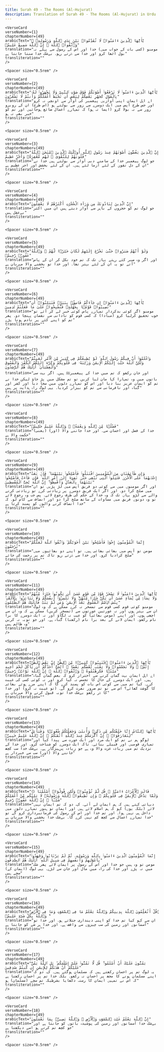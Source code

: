 ```yaml
---
title: Surah 49 - The Rooms (Al-Hujurat)  
description: Translation of Surah 49 - The Rooms (Al-Hujurat) in Urdu
---
```







    <VerseCard 
    verseNumber={1}
    chapterNumber={49}
    arabicText="يَٰٓأَيُّهَا ٱلَّذِينَ ءَامَنُوا۟ لَا تُقَدِّمُوا۟ بَيْنَ يَدَىِ ٱللَّهِ وَرَسُولِهِۦ ۖ وَٱتَّقُوا۟ ٱللَّهَ ۚ إِنَّ ٱللَّهَ سَمِيعٌ عَلِيمٌۭ"
    translation="مومنو (کسی بات کے جواب میں) خدا اور اس کے رسول سے پہلے نہ بول اٹھا کرو اور خدا سے ڈرتے رہو۔ بےشک خدا سنتا جانتا ہے"
    transliteration=""
    />

    <Spacer size="0.5rem" />
                
    <VerseCard 
    verseNumber={2}
    chapterNumber={49}
    arabicText="يَٰٓأَيُّهَا ٱلَّذِينَ ءَامَنُوا۟ لَا تَرْفَعُوٓا۟ أَصْوَٰتَكُمْ فَوْقَ صَوْتِ ٱلنَّبِىِّ وَلَا تَجْهَرُوا۟ لَهُۥ بِٱلْقَوْلِ كَجَهْرِ بَعْضِكُمْ لِبَعْضٍ أَن تَحْبَطَ أَعْمَٰلُكُمْ وَأَنتُمْ لَا تَشْعُرُونَ"
    translation="اے اہل ایمان اپنی آوازیں پیغمبر کی آواز سے اونچی نہ کرو اور جس طرح آپس میں ایک دوسرے سے زور سے بولتے ہو (اس طرح) ان کے روبرو زور سے نہ بولا کرو (ایسا نہ ہو) کہ تمہارے اعمال ضائع ہوجائیں اور تم کو خبر بھی نہ ہو"
    transliteration=""
    />

    <Spacer size="0.5rem" />
                
    <VerseCard 
    verseNumber={3}
    chapterNumber={49}
    arabicText="إِنَّ ٱلَّذِينَ يَغُضُّونَ أَصْوَٰتَهُمْ عِندَ رَسُولِ ٱللَّهِ أُو۟لَٰٓئِكَ ٱلَّذِينَ ٱمْتَحَنَ ٱللَّهُ قُلُوبَهُمْ لِلتَّقْوَىٰ ۚ لَهُم مَّغْفِرَةٌۭ وَأَجْرٌ عَظِيمٌ"
    translation="جو لوگ پیغمبر خدا کے سامنے دبی آواز سے بولتے ہیں خدا نے ان کے دل تقویٰ کے لئے آزما لئے ہیں۔ ان کے لئے بخشش اور اجر عظیم ہے"
    transliteration=""
    />

    <Spacer size="0.5rem" />
                
    <VerseCard 
    verseNumber={4}
    chapterNumber={49}
    arabicText="إِنَّ ٱلَّذِينَ يُنَادُونَكَ مِن وَرَآءِ ٱلْحُجُرَٰتِ أَكْثَرُهُمْ لَا يَعْقِلُونَ"
    translation="جو لوگ تم کو حجروں کے باہر سے آواز دیتے ہیں ان میں اکثر بےعقل ہیں"
    transliteration=""
    />

    <Spacer size="0.5rem" />
                
    <VerseCard 
    verseNumber={5}
    chapterNumber={49}
    arabicText="وَلَوْ أَنَّهُمْ صَبَرُوا۟ حَتَّىٰ تَخْرُجَ إِلَيْهِمْ لَكَانَ خَيْرًۭا لَّهُمْ ۚ وَٱللَّهُ غَفُورٌۭ رَّحِيمٌۭ"
    translation="اور اگر وہ صبر کئے رہتے یہاں تک کہ تم خود نکل کر ان کے پاس آتے تو یہ ان کے لئے بہتر تھا۔ اور خدا تو بخشنے والا مہربان ہے"
    transliteration=""
    />

    <Spacer size="0.5rem" />
                
    <VerseCard 
    verseNumber={6}
    chapterNumber={49}
    arabicText="يَٰٓأَيُّهَا ٱلَّذِينَ ءَامَنُوٓا۟ إِن جَآءَكُمْ فَاسِقٌۢ بِنَبَإٍۢ فَتَبَيَّنُوٓا۟ أَن تُصِيبُوا۟ قَوْمًۢا بِجَهَٰلَةٍۢ فَتُصْبِحُوا۟ عَلَىٰ مَا فَعَلْتُمْ نَٰدِمِينَ"
    translation="مومنو اگر کوئی بدکردار تمہارے پاس کوئی خبر لے کر آئے تو خوب تحقیق کرلیا کرو (مبادا) کہ کسی قوم کو نادانی سے نقصان پہنچا دو۔ پھر تم کو اپنے کئے پر نادم ہونا پڑے"
    transliteration=""
    />

    <Spacer size="0.5rem" />
                
    <VerseCard 
    verseNumber={7}
    chapterNumber={49}
    arabicText="وَٱعْلَمُوٓا۟ أَنَّ فِيكُمْ رَسُولَ ٱللَّهِ ۚ لَوْ يُطِيعُكُمْ فِى كَثِيرٍۢ مِّنَ ٱلْأَمْرِ لَعَنِتُّمْ وَلَٰكِنَّ ٱللَّهَ حَبَّبَ إِلَيْكُمُ ٱلْإِيمَٰنَ وَزَيَّنَهُۥ فِى قُلُوبِكُمْ وَكَرَّهَ إِلَيْكُمُ ٱلْكُفْرَ وَٱلْفُسُوقَ وَٱلْعِصْيَانَ ۚ أُو۟لَٰٓئِكَ هُمُ ٱلرَّٰشِدُونَ"
    translation="اور جان رکھو کہ تم میں خدا کے پیغمبرﷺ ہیں۔ اگر بہت سی باتوں میں وہ تمہارا کہا مان لیا کریں تو تم مشکل میں پڑ جاؤ لیکن خدا نے تم کو ایمان عزیز بنا دیا اور اس کو تمہارے دلوں میں سجا دیا اور کفر اور گناہ اور نافرمانی سے تم کو بیزار کردیا۔ یہی لوگ راہ ہدایت پر ہیں"
    transliteration=""
    />

    <Spacer size="0.5rem" />
                
    <VerseCard 
    verseNumber={8}
    chapterNumber={49}
    arabicText="فَضْلًۭا مِّنَ ٱللَّهِ وَنِعْمَةًۭ ۚ وَٱللَّهُ عَلِيمٌ حَكِيمٌۭ"
    translation="(یعنی) خدا کے فضل اور احسان سے۔ اور خدا جاننے والا (اور) حکمت والا ہے"
    transliteration=""
    />

    <Spacer size="0.5rem" />
                
    <VerseCard 
    verseNumber={9}
    chapterNumber={49}
    arabicText="وَإِن طَآئِفَتَانِ مِنَ ٱلْمُؤْمِنِينَ ٱقْتَتَلُوا۟ فَأَصْلِحُوا۟ بَيْنَهُمَا ۖ فَإِنۢ بَغَتْ إِحْدَىٰهُمَا عَلَى ٱلْأُخْرَىٰ فَقَٰتِلُوا۟ ٱلَّتِى تَبْغِى حَتَّىٰ تَفِىٓءَ إِلَىٰٓ أَمْرِ ٱللَّهِ ۚ فَإِن فَآءَتْ فَأَصْلِحُوا۟ بَيْنَهُمَا بِٱلْعَدْلِ وَأَقْسِطُوٓا۟ ۖ إِنَّ ٱللَّهَ يُحِبُّ ٱلْمُقْسِطِينَ"
    translation="اور اگر مومنوں میں سے کوئی دو فریق آپس میں لڑ پڑیں تو ان میں صلح کرا دو۔ اور اگر ایک فریق دوسرے پر زیادتی کرے تو زیادتی کرنے والے سے لڑو یہاں تک کہ وہ خدا کے حکم کی طرف رجوع لائے۔ پس جب وہ رجوع لائے تو وہ دونوں فریق میں مساوات کے ساتھ صلح کرا دو اور انصاف سے کام لو۔ کہ خدا انصاف کرنے والوں کو پسند کرتا ہے"
    transliteration=""
    />

    <Spacer size="0.5rem" />
                
    <VerseCard 
    verseNumber={10}
    chapterNumber={49}
    arabicText="إِنَّمَا ٱلْمُؤْمِنُونَ إِخْوَةٌۭ فَأَصْلِحُوا۟ بَيْنَ أَخَوَيْكُمْ ۚ وَٱتَّقُوا۟ ٱللَّهَ لَعَلَّكُمْ تُرْحَمُونَ"
    translation="مومن تو آپس میں بھائی بھائی ہیں۔ تو اپنے دو بھائیوں میں صلح کرادیا کرو۔ اور خدا سے ڈرتے رہو تاکہ تم پر رحمت کی جائے"
    transliteration=""
    />

    <Spacer size="0.5rem" />
                
    <VerseCard 
    verseNumber={11}
    chapterNumber={49}
    arabicText="يَٰٓأَيُّهَا ٱلَّذِينَ ءَامَنُوا۟ لَا يَسْخَرْ قَوْمٌۭ مِّن قَوْمٍ عَسَىٰٓ أَن يَكُونُوا۟ خَيْرًۭا مِّنْهُمْ وَلَا نِسَآءٌۭ مِّن نِّسَآءٍ عَسَىٰٓ أَن يَكُنَّ خَيْرًۭا مِّنْهُنَّ ۖ وَلَا تَلْمِزُوٓا۟ أَنفُسَكُمْ وَلَا تَنَابَزُوا۟ بِٱلْأَلْقَٰبِ ۖ بِئْسَ ٱلِٱسْمُ ٱلْفُسُوقُ بَعْدَ ٱلْإِيمَٰنِ ۚ وَمَن لَّمْ يَتُبْ فَأُو۟لَٰٓئِكَ هُمُ ٱلظَّٰلِمُونَ"
    translation="مومنو کوئی قوم کسی قوم سے تمسخر نہ کرے ممکن ہے کہ وہ لوگ ان سے بہتر ہوں اور نہ عورتیں عورتوں سے (تمسخر کریں) ممکن ہے کہ وہ ان سے اچھی ہوں۔ اور اپنے (مومن بھائی) کو عیب نہ لگاؤ اور نہ ایک دوسرے کا برا نام رکھو۔ ایمان لانے کے بعد برا نام (رکھنا) گناہ ہے۔ اور جو توبہ نہ کریں وہ ظالم ہیں"
    transliteration=""
    />

    <Spacer size="0.5rem" />
                
    <VerseCard 
    verseNumber={12}
    chapterNumber={49}
    arabicText="يَٰٓأَيُّهَا ٱلَّذِينَ ءَامَنُوا۟ ٱجْتَنِبُوا۟ كَثِيرًۭا مِّنَ ٱلظَّنِّ إِنَّ بَعْضَ ٱلظَّنِّ إِثْمٌۭ ۖ وَلَا تَجَسَّسُوا۟ وَلَا يَغْتَب بَّعْضُكُم بَعْضًا ۚ أَيُحِبُّ أَحَدُكُمْ أَن يَأْكُلَ لَحْمَ أَخِيهِ مَيْتًۭا فَكَرِهْتُمُوهُ ۚ وَٱتَّقُوا۟ ٱللَّهَ ۚ إِنَّ ٱللَّهَ تَوَّابٌۭ رَّحِيمٌۭ"
    translation="اے اہل ایمان بہت گمان کرنے سے احتراز کرو کہ بعض گمان گناہ ہیں۔ اور ایک دوسرے کے حال کا تجسس نہ کیا کرو اور نہ کوئی کسی کی غیبت کرے۔ کیا تم میں سے کوئی اس بات کو پسند کرے گا کہ اپنے مرے ہوئے بھائی کا گوشت کھائے؟ اس سے تو تم ضرور نفرت کرو گے۔ (تو غیبت نہ کرو) اور خدا کا ڈر رکھو بےشک خدا توبہ قبول کرنے والا مہربان ہے"
    transliteration=""
    />

    <Spacer size="0.5rem" />
                
    <VerseCard 
    verseNumber={13}
    chapterNumber={49}
    arabicText="يَٰٓأَيُّهَا ٱلنَّاسُ إِنَّا خَلَقْنَٰكُم مِّن ذَكَرٍۢ وَأُنثَىٰ وَجَعَلْنَٰكُمْ شُعُوبًۭا وَقَبَآئِلَ لِتَعَارَفُوٓا۟ ۚ إِنَّ أَكْرَمَكُمْ عِندَ ٱللَّهِ أَتْقَىٰكُمْ ۚ إِنَّ ٱللَّهَ عَلِيمٌ خَبِيرٌۭ"
    translation="لوگو ہم نے تم کو ایک مرد اور ایک عورت سے پیدا کیا اور تمہاری قومیں اور قبیلے بنائے۔ تاکہ ایک دوسرے کو شناخت کرو۔ اور خدا کے نزدیک تم میں زیادہ عزت والا وہ ہے جو زیادہ پرہیزگار ہے۔ بےشک خدا سب کچھ جاننے والا (اور) سب سے خبردار ہے"
    transliteration=""
    />

    <Spacer size="0.5rem" />
                
    <VerseCard 
    verseNumber={14}
    chapterNumber={49}
    arabicText="۞ قَالَتِ ٱلْأَعْرَابُ ءَامَنَّا ۖ قُل لَّمْ تُؤْمِنُوا۟ وَلَٰكِن قُولُوٓا۟ أَسْلَمْنَا وَلَمَّا يَدْخُلِ ٱلْإِيمَٰنُ فِى قُلُوبِكُمْ ۖ وَإِن تُطِيعُوا۟ ٱللَّهَ وَرَسُولَهُۥ لَا يَلِتْكُم مِّنْ أَعْمَٰلِكُمْ شَيْـًٔا ۚ إِنَّ ٱللَّهَ غَفُورٌۭ رَّحِيمٌ"
    translation="دیہاتی کہتے ہیں کہ ہم ایمان لے آئے۔ کہہ دو کہ تم ایمان نہیں لائے (بلکہ یوں) کہو کہ ہم اسلام لائے ہیں اور ایمان تو ہنوز تمہارے دلوں میں داخل ہی نہیں ہوا۔ اور تم خدا اور اس کے رسول کی فرمانبرداری کرو گے تو خدا تمہارے اعمال سے کچھ کم نہیں کرے گا۔ بےشک خدا بخشنے والا مہربان ہے"
    transliteration=""
    />

    <Spacer size="0.5rem" />
                
    <VerseCard 
    verseNumber={15}
    chapterNumber={49}
    arabicText="إِنَّمَا ٱلْمُؤْمِنُونَ ٱلَّذِينَ ءَامَنُوا۟ بِٱللَّهِ وَرَسُولِهِۦ ثُمَّ لَمْ يَرْتَابُوا۟ وَجَٰهَدُوا۟ بِأَمْوَٰلِهِمْ وَأَنفُسِهِمْ فِى سَبِيلِ ٱللَّهِ ۚ أُو۟لَٰٓئِكَ هُمُ ٱلصَّٰدِقُونَ"
    translation="مومن تو وہ ہیں جو خدا اور اس کے رسول پر ایمان لائے پھر شک میں نہ پڑے اور خدا کی راہ میں مال اور جان سے لڑے۔ یہی لوگ (ایمان کے) سچے ہیں"
    transliteration=""
    />

    <Spacer size="0.5rem" />
                
    <VerseCard 
    verseNumber={16}
    chapterNumber={49}
    arabicText="قُلْ أَتُعَلِّمُونَ ٱللَّهَ بِدِينِكُمْ وَٱللَّهُ يَعْلَمُ مَا فِى ٱلسَّمَٰوَٰتِ وَمَا فِى ٱلْأَرْضِ ۚ وَٱللَّهُ بِكُلِّ شَىْءٍ عَلِيمٌۭ"
    translation="ان سے کہو کیا تم خدا کو اپنی دینداری جتلاتے ہو۔ اور خدا تو آسمانوں اور زمین کی سب چیزوں سے واقف ہے۔ اور خدا ہر شے کو جانتا ہے"
    transliteration=""
    />

    <Spacer size="0.5rem" />
                
    <VerseCard 
    verseNumber={17}
    chapterNumber={49}
    arabicText="يَمُنُّونَ عَلَيْكَ أَنْ أَسْلَمُوا۟ ۖ قُل لَّا تَمُنُّوا۟ عَلَىَّ إِسْلَٰمَكُم ۖ بَلِ ٱللَّهُ يَمُنُّ عَلَيْكُمْ أَنْ هَدَىٰكُمْ لِلْإِيمَٰنِ إِن كُنتُمْ صَٰدِقِينَ"
    translation="یہ لوگ تم پر احسان رکھتے ہیں کہ مسلمان ہوگئے ہیں۔ کہہ دو کہ اپنے مسلمان ہونے کا مجھ پر احسان نہ رکھو۔ بلکہ خدا تم پر احسان رکھتا ہے کہ اس نے تمہیں ایمان کا رستہ دکھایا بشرطیکہ تم سچے (مسلمان) ہو"
    transliteration=""
    />

    <Spacer size="0.5rem" />
                
    <VerseCard 
    verseNumber={18}
    chapterNumber={49}
    arabicText="إِنَّ ٱللَّهَ يَعْلَمُ غَيْبَ ٱلسَّمَٰوَٰتِ وَٱلْأَرْضِ ۚ وَٱللَّهُ بَصِيرٌۢ بِمَا تَعْمَلُونَ"
    translation="بےشک خدا آسمانوں اور زمین کی پوشیدہ باتوں کو جانتا ہے اور جو کچھ تم کرتے ہو اسے دیکھتا ہے"
    transliteration=""
    />

    <Spacer size="0.5rem" />
                